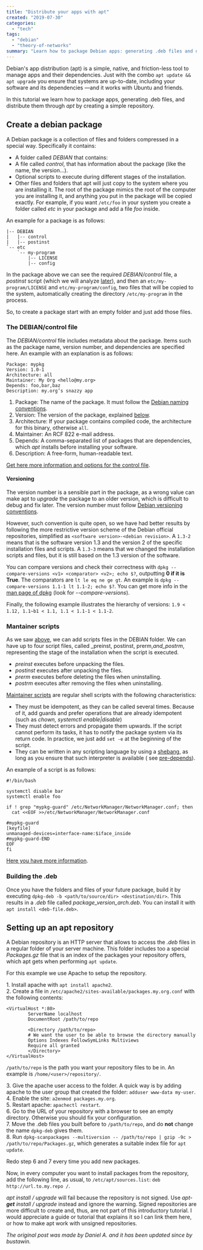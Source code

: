 ```yaml
---
title: "Distribute your apps with apt"
created: "2019-07-30"
categories:
  - "tech"
tags:
  - "debian"
  - "theory-of-networks"
summary: "Learn how to package Debian apps: generating .deb files and distributing them through Debian's (including Ubuntu) apt command by creating a simple repository"
---
```


Debian's app distribution (apt) is a simple, native, and friction-less tool to manage apps and
their dependencies. Just with the combo `apt update && apt upgrade` you ensure that systems are
up-to-date, including your software and its dependencies —and it works with Ubuntu and friends.

In this tutorial we learn how to package apps, generating .deb files, and distribute them through
_apt_ by creating a simple repository.


## Create a debian package

A Debian package is a collection of files and folders compressed in a special way. Specifically it
contains:

- A folder called _DEBIAN_ that contains:
- A file called _control_, that has information about the package (like the name, the
version...).
- Optional scripts to execute during different stages of the installation.
- Other files and folders that apt will just copy to the system where you are installing it. The
root of the package mimics the root of the computer you are installing it, and anything you put
in the package will be copied exactly. For example, if you want `/etc/foo` in your system you
create a folder called _etc_ in your package and add a file _foo_ inside.

An example for a package is as follows:

```
|-- DEBIAN
|   |-- control
|   |-- postinst
`-- etc
    `-- my-program
        |-- LICENSE
        |-- config
```

In the package above we can see the required _DEBIAN/control_ file, a _postinst_ script (which we
will analyze [later](#Mantainer_scripts)), and then an `etc/my-program/LICENSE`
and `etc/my-program/config`, two files that will be copied to the system, automatically creating
the directory `/etc/my-program` in the process.

So, to create a package start with an empty folder and just add those files.

### The DEBIAN/control file

The _DEBIAN/control_ file includes metadata about the package. Items such as the package name,
version number, and dependencies are specified here. An example with an explanation is as follows:

```
Package: mypkg
Version: 1.0-1
Architecture: all
Maintainer: My Org <hello@my.org>
Depends: foo,bar,baz
Description: my.org’s snazzy app
```

1. Package: The name of the package. It must follow
the [Debian naming conventions](https://www.debian.org/doc/manuals/maint-guide/first.en.html#namever).
2. Version: The version of the package, explained [below](#Versioning).
3. Architecture: If your package contains compiled code, the architecture for this binary,
otherwise `all`.
4. Maintainer: An RCF 822 e-mail address.
5. Depends: A comma-separated list of packages that are dependencies, which _apt_ installs before
installing your software.
6. Description: A free-form, human-readable text.

[Get here more information and options for the control file](https://www.debian.org/doc/debian-policy/ch-controlfields.html#binary-package-control-files-debian-control).

#### Versioning

The version number is a sensible part in the package, as a wrong value can make apt to _upgrade_
the package to an older version, which is difficult to debug and fix later. The version number must
follow [Debian versioning conventions](https://readme.phys.ethz.ch/documentation/debian_version_numbers/).

However, such convention is quite open, so we have had better results by following the more
restrictive version scheme of the Debian official repositories, simplified
as `<software version>-<debian revision>`. A `1.3-2` means that is the software version 1.3 and the
version 2 of the specific installation files and scripts. A `1.3-3` means that we changed the
installation scripts and files, but it is still based on the 1.3 version of the software.

You can compare versions and check their correctness
with `dpkg --compare-versions <v1> <comparator> <v2>; echo $?`, outputting **0 if it is True**. The
comparators are `lt le eq ne ge gt`. An example
is `dpkg --compare-versions 1.1-1 lt 1.1-2; echo $?`. You can get more info in
the [man page of dpkg](https://linux.die.net/man/1/dpkg) (look for _\--compare-versions_).

Finally, the following example illustrates the hierarchy of
versions: `1.9 < 1.12, 1.1~b1 < 1.1, 1.1 < 1.1-1 < 1.1-2`.

### Mantainer scripts

As we saw [above](#debian-packages), we can add scripts files in the DEBIAN folder. We can have up
to four script files, called _preinst, postinst, prerm,_and_postrm_, representing the stage of the
installation when the script is executed.

- _preinst_ executes before unpacking the files.
- _postinst_ executes after unpacking the files.
- _prerm_ executes before deleting the files when uninstalling.
- _postrm_ executes after removing the files when uninstalling.

[Maintainer scripts](https://www.debian.org/doc/debian-policy/ch-files.html#s-scripts) are regular
shell scripts with the following characteristics:

- They must be idempotent, as they can be called several times. Because of it, add guards and
prefer operations that are already idempotent (such as _chown, systemctl enable|disable_)
- They must detect errors and propagate them upwards. If the script cannot perform its tasks, it
has to notify the package system via its return code. In practice, we just add `set -e` at the
beginning of the script.
- They can be written in any scripting language by using
a [shebang](https://bash.cyberciti.biz/guide/Shebang), as long as you ensure that such
interpreter is available (
see [pre-depends](https://www.debian.org/doc/debian-policy/ch-relationships.html#binary-dependencies-depends-recommends-suggests-enhances-pre-depends)).

An example of a script is as follows:

```
#!/bin/bash

systemctl disable bar
systemctl enable foo

if ! grep "mypkg-guard" /etc/NetworkManager/NetworkManager.conf; then
  cat <<EOF >>/etc/NetworkManager/NetworkManager.conf

#mypkg-guard
[keyfile]
unmanaged-devices=interface-name:$iface_inside
#mypkg-guard-END
EOF
fi
```

[Here you have more information](https://www.debian.org/doc/debian-policy/ch-maintainerscripts.html).

### Building the .deb

Once you have the folders and files of your future package, build it by
executing `dpkg-deb -b <path/to/source/dir> <destination/dir>`. This results in a _.deb_ file
called _package\_version\_arch.deb_. You can install it with `apt install <deb-file.deb>`.

## Setting up an apt repository

A Debian repository is an HTTP server that allows to access the _.deb_ files in a regular folder of
your server machine. This folder includes too a special _Packages.gz_ file that is an index of the
packages your repository offers, which apt gets when performing `apt update`.

For this example we use Apache to setup the repository.

1\. Install apache with `apt install apache2`.  
2\. Create a file in `/etc/apache2/sites-available/packages.my.org.conf` with the following
contents:

```
<VirtualHost *:80>
        ServerName localhost
        DocumentRoot /path/to/repo
 
        <Directory /path/to/repo>
        # We want the user to be able to browse the directory manually
        Options Indexes FollowSymLinks Multiviews
        Require all granted
        </Directory>
</VirtualHost>
```

`/path/to/repo` is the path you want your repository files to be in. An example
is `/home/<user>/repository/`.

3\. Give the apache user access to the folder. A quick way is by adding apache to the user group
that created the folder: `adduser www-data my-user`.  
4\. Enable the site: `a2enmod packages.my.org`.  
5\. Restart apache: `apachectl restart`.  
6\. Go to the URL of your repository with a browser to see an empty directory. Otherwise you should
fix your configuration.  
7\. Move the .deb files you built before to `/path/to/repo`, and do **not** change the
name `dpkg-deb` gives them.  
8\. Run `dpkg-scanpackages --multiversion -- /path/to/repo | gzip -9c > /path/to/repo/Packages.gz`,
which generates a suitable index file for `apt update`.

Redo step 6 and 7 every time you add new packages.

Now, in every computer you want to install packages from the repository, add the following line, as
usual, to `/etc/apt/sources.list`: `deb http://url.to.my.repo /`.

_apt install / upgrade_ will fail because the repository is not signed. Use _apt-**get** install /
upgrade_ instead and ignore the warning. Signed repositories are more difficult to create and,
thus, are not part of this introductory tutorial. I would appreciate a guide or tutorial that
explains it so I can link them here, or how to make apt work with unsigned repositories.



_The original post was made by Daniel A. and it has been updated since by bustawin._
